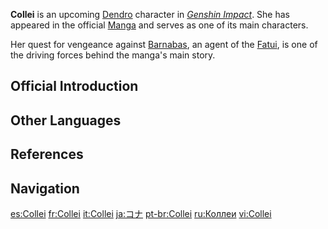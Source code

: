 {{Upcoming}}
{{CharacterTabs}}
{{Character Infobox
|image            = <gallery>
Character Collei Card.png|Card
<!--Character {{subst:PAGENAME}} Full Wish.png|Wish
Character {{subst:PAGENAME}} Game.png|In-Game-->
</gallery>

<!--Playable Character Information-->
|type             = Upcoming
|rarity           = 
|weapon           = 
|element          = Dendro

<!--Character Information-->
|name             = Collei
|realname         = 
|birthday         = 
|constellation    = Leptailurus Cervarius
|region           = Sumeru
|affiliation      = Fatui
|affiliationNote  = Formerly
|dish             = 
|obtain           = <!-- [[Wishes]], Character Event Wishes, or bulleted list of events -->
|event_name       = 

<!--Titles-->
|title            = Sprout of Rebirth
|title2           = Avidya Forest Ranger Trainee
|title3           = 
|title4           = 
|title5           = 
|title6           = 

<!--Voice Actors-->
|voiceEN          = [https://www.christinacostello.net Christina Costello]<ref name="lazzo video description">YouTube: [https://www.youtube.com/watch?v=TmaAOV4SJNQ Teyvat Chapter Interlude Teaser: A Winter Night's Lazzo] Video Description</ref>
|voiceCN          = [https://mzh.moegirl.org.cn/zh-hans/%E7%A7%A6%E6%96%87%E9%9D%99 Qin Wenjing ({{Lang|zh=秦文静)|mini=1}}]<ref>Bilibili: [https://www.bilibili.com/video/BV1mB4y1e7Lh 《原神·提瓦特篇》幕间PV-「冬夜愚戏」] Video Description</ref>
|voiceJP          = [https://www.imdb.com/name/nm8311633/ Maekawa Ryoko ({{Lang|ja=前川 涼子|mini=1}})]<ref>Twitter: [https://twitter.com/Genshin_7/status/1546352845565280256 JP VA Announcement]</ref>
|voiceKR          = Bang Siu ({{Lang|ko=방시우|mini=1}})<ref>Twitter: [https://twitter.com/24siu/status/1548993610418245632 KR VA Self Announcement]</ref>
}}
'''Collei''' is an upcoming [[Dendro]] character in ''[[Genshin Impact]]''. She has appeared in the official [[Manga]] and serves as one of its main characters.

Her quest for vengeance against [[Barnabas]], an agent of the [[Fatui]], is one of the driving forces behind the manga's main story.

==Official Introduction==
{{Transclude|Collei/Lore|Official Introduction}}

<!--
==Combat Info==
===Ascensions and Stats===
{{Character Ascensions and Stats
|gem       = 
|boss      = 
|local     = 
|common    = Item1,Item2,Item3
|spec      = 

|A0_1_HP   = 
|A0_1_ATK  = 
|A0_1_DEF  = 
|A0_20_HP  = 
|A0_20_ATK = 
|A0_20_DEF = 

|A1_20_HP  = 
|A1_20_ATK = 
|A1_20_DEF = 
|A1_40_HP  = 
|A1_40_ATK = 
|A1_40_DEF = 

|A2_40_HP  = 
|A2_40_ATK = 
|A2_40_DEF = 
|A2_50_HP  = 
|A2_50_ATK = 
|A2_50_DEF = 
|A2_spec   = 

|A3_50_HP  = 
|A3_50_ATK = 
|A3_50_DEF = 
|A3_60_HP  = 
|A3_60_ATK = 
|A3_60_DEF = 
|A3_spec   = 

|A4_60_HP  = 
|A4_60_ATK = 
|A4_60_DEF = 
|A4_70_HP  = 
|A4_70_ATK = 
|A4_70_DEF = 
|A4_spec   = 

|A5_70_HP  = 
|A5_70_ATK = 
|A5_70_DEF = 
|A5_80_HP  = 
|A5_80_ATK = 
|A5_80_DEF = 
|A5_spec   = 

|A6_80_HP  = 
|A6_80_ATK = 
|A6_80_DEF = 
|A6_90_HP  = 
|A6_90_ATK = 
|A6_90_DEF = 
|A6_spec   = 
}}

===Talents===
{{Talent Table}}

====Talent Upgrade====
{{Talent Upgrade}}

===Constellation===
{{Constellations Table}}

==Availability==
*Standard Wish [[Wanderlust Invocation]] (Indefinite) since Version X.X
*All [[Character Event Wishes]] and [[Weapon Event Wishes]] since Version X.X
*[[Event Name]] event (February 10, 2021 - March 07, 2021)

===Paimon's Bargains===
{{Paimon's Bargains History}}

===Event Wishes===
{{Featured}}-->
==Other Languages==
{{Other Languages
|default_hidden = 1
|en      = Collei
|zhs     = 柯莱
|zhs_rm  = Kēlái
|zht     = 柯萊
|zht_rm  = Kēlái
|ja      = コレイ
|ja_rm   = Korei
|ko      = 콜레이
|ko_rm   = Kollei
|es      = Collei
|fr      = Collei
|ru      = Коллеи
|th      = คอลเล่ย์
|th_rm   = Khonle
|vi      = Collei
|de      = Collei
|id      = Collei
|pt      = Collei
}}
<!--
==Change History==
{{Change History|}}
-->
==References==
{{Reflist}}

==Navigation==
{{Character Navbox}}

<!--interwiki-->
[[es:Collei]]
[[fr:Collei]]
[[it:Collei]]
[[ja:コナ]]
[[pt-br:Collei]]
[[ru:Коллеи]]
[[vi:Collei]]